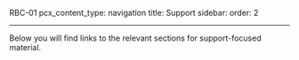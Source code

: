 RBC-01
pcx_content_type: navigation
title: Support
sidebar:
  order: 2

---


Below you will find links to the relevant sections for support-focused material.

<DirectoryListing />
